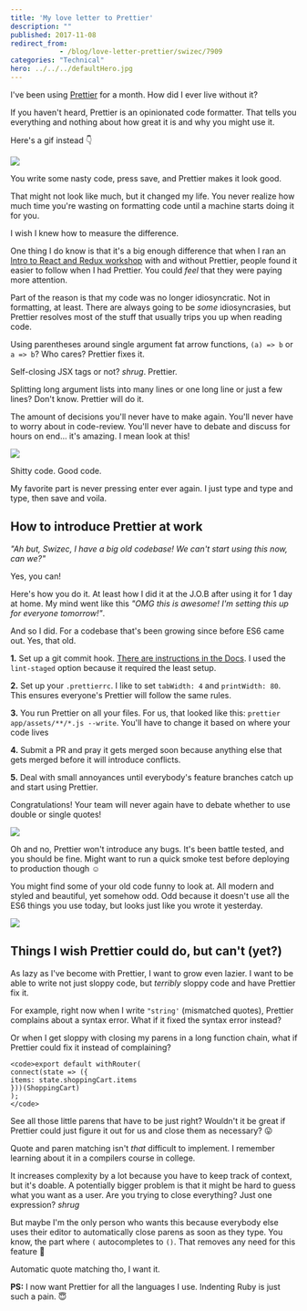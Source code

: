 ```yaml
---
title: 'My love letter to Prettier'
description: ""
published: 2017-11-08
redirect_from: 
            - /blog/love-letter-prettier/swizec/7909
categories: "Technical"
hero: ../../../defaultHero.jpg
---
```


I've been using [Prettier](https://github.com/prettier/prettier) for a month. How did I ever live without it?

If you haven't heard, Prettier is an opinionated code formatter. That tells you everything and nothing about how great it is and why you might use it.

Here's a gif instead 👇

![](./img/blog-wp-content-uploads-2017-11-prettier-magic.gif)

You write some nasty code, press save, and Prettier makes it look good.

That might not look like much, but it changed my life. You never realize how much time you're wasting on formatting code until a machine starts doing it for you.

I wish I knew how to measure the difference.

One thing I do know is that it's a big enough difference that when I ran an [Intro to React and Redux workshop](https://swizec.com/blog/teaching-stubhub-react-redux/swizec/7860) with and without Prettier, people found it easier to follow when I had Prettier. You could _feel_ that they were paying more attention.

Part of the reason is that my code was no longer idiosyncratic. Not in formatting, at least. There are always going to be _some_ idiosyncrasies, but Prettier resolves most of the stuff that usually trips you up when reading code.

Using parentheses around single argument fat arrow functions, `(a) => b` or `a => b`? Who cares? Prettier fixes it.

Self-closing JSX tags or not? _shrug_. Prettier.

Splitting long argument lists into many lines or one long line or just a few lines? Don't know. Prettier will do it.

The amount of decisions you'll never have to make again. You'll never have to worry about in code-review. You'll never have to debate and discuss for hours on end… it's amazing. I mean look at this!

![](./img/blog-wp-content-uploads-2017-11-prettier-magic-2.gif)

Shitty code. Good code.

My favorite part is never pressing enter ever again. I just type and type and type, then save and voila.

## How to introduce Prettier at work

_"Ah but, Swizec, I have a big old codebase! We can't start using this now, can we?"_

Yes, you can!

Here's how you do it. At least how I did it at the J.O.B after using it for 1 day at home. My mind went like this _"OMG this is awesome! I'm setting this up for everyone tomorrow!"_.

And so I did. For a codebase that's been growing since before ES6 came out. Yes, that old.

**1.** Set up a git commit hook. [There are instructions in the Docs](https://prettier.io/docs/en/precommit.html). I used the `lint-staged` option because it required the least setup.

**2.** Set up your `.prettierrc`. I like to set `tabWidth: 4` and `printWidth: 80`. This ensures everyone's Prettier will follow the same rules.

**3.** You run Prettier on all your files. For us, that looked like this: `prettier app/assets/**/*.js --write`. You'll have to change it based on where your code lives

**4.** Submit a PR and pray it gets merged soon because anything else that gets merged before it will introduce conflicts.

**5.** Deal with small annoyances until everybody's feature branches catch up and start using Prettier.

Congratulations! Your team will never again have to debate whether to use double or single quotes!

![](./img/blog-wp-content-uploads-2017-11-Pokemon-celebrate.gif)

Oh and no, Prettier won't introduce any bugs. It's been battle tested, and you should be fine. Might want to run a quick smoke test before deploying to production though ☺️

You might find some of your old code funny to look at. All modern and styled and beautiful, yet somehow odd. Odd because it doesn't use all the ES6 things you use today, but looks just like you wrote it yesterday.

![](./img/blog-wp-content-uploads-2017-11-new-fav-prettier.gif)

## Things I wish Prettier could do, but can't (yet?)

As lazy as I've become with Prettier, I want to grow even lazier. I want to be able to write not just sloppy code, but _terribly_ sloppy code and have Prettier fix it.

For example, right now when I write `"string'` (mismatched quotes), Prettier complains about a syntax error. What if it fixed the syntax error instead?

Or when I get sloppy with closing my parens in a long function chain, what if Prettier could fix it instead of complaining?

```undefined
<code>export default withRouter(
connect(state => ({
items: state.shoppingCart.items
}))(ShoppingCart)
);
</code>
```

See all those little parens that have to be just right? Wouldn't it be great if Prettier could just figure it out for us and close them as necessary? 😛

Quote and paren matching isn't _that_ difficult to implement. I remember learning about it in a compilers course in college.

It increases complexity by a lot because you have to keep track of context, but it's doable. A potentially bigger problem is that it might be hard to guess what you want as a user. Are you trying to close everything? Just one expression? _shrug_

But maybe I'm the only person who wants this because everybody else uses their editor to automatically close parens as soon as they type. You know, the part where `(` autocompletes to `()`. That removes any need for this feature 🤔

Automatic quote matching tho, I want it.

**PS:** I now want Prettier for all the languages I use. Indenting Ruby is just such a pain. 😇
